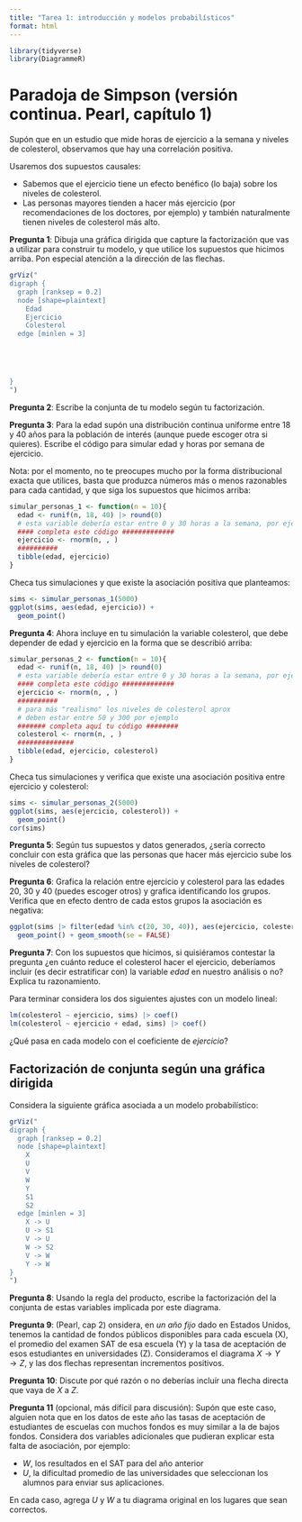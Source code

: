 ```yaml
---
title: "Tarea 1: introducción y modelos probabilísticos"
format: html
---
```


```r
library(tidyverse)
library(DiagrammeR)
```


# Paradoja de Simpson (versión continua. Pearl, capítulo 1)

Supón que en un estudio que mide horas de ejercicio a la semana
y niveles de colesterol, observamos que hay una correlación positiva.

Usaremos dos supuestos causales:

- Sabemos que el ejercicio tiene un efecto benéfico
(lo baja) sobre los niveles de colesterol.
- Las personas mayores tienden a hacer más ejercicio (por recomendaciones
de los doctores, por ejemplo) y también
naturalmente tienen niveles de colesterol más alto.


**Pregunta 1**: Dibuja una gráfica dirigida que capture la factorización
que vas a utilizar para construir tu modelo, y que utilice los supuestos que hicimos arriba. Pon especial atención a la dirección de las flechas.


```r
grViz("
digraph {
  graph [ranksep = 0.2]
  node [shape=plaintext]
    Edad
    Ejercicio
    Colesterol
  edge [minlen = 3]





}
")
```



**Pregunta 2**: Escribe la conjunta de tu modelo según tu factorización. 


**Pregunta 3**: Para la edad supón una distribución continua uniforme entre 18 y 40 años para la población de interés (aunque puede escoger otra si quieres). Escribe
el código para simular edad y horas por semana de ejercicio. 

Nota: por el momento, no te preocupes mucho por la forma distribucional exacta
que utilices, basta que produzca números más o menos razonables para cada cantidad, y que siga los supuestos que hicimos arriba:

```r
simular_personas_1 <- function(n = 10){
  edad <- runif(n, 18, 40) |> round(0)
  # esta variable debería estar entre 0 y 30 horas a la semana, por ejemplo
  #### completa este código #############
  ejercicio <- rnorm(n, , ) 
  ##########
  tibble(edad, ejercicio)
}
```

Checa tus simulaciones y que existe la asociación positiva que planteamos:

```r
sims <- simular_personas_1(5000)
ggplot(sims, aes(edad, ejercicio)) +
  geom_point()
```


**Pregunta 4**: Ahora incluye en tu simulación la variable
colesterol, que debe depender de edad y ejercicio en la forma
que se describió arriba:


```r
simular_personas_2 <- function(n = 10){
  edad <- runif(n, 18, 40) |> round(0)
  # esta variable debería estar entre 0 y 30 horas a la semana, por ejemplo
  #### completa este código #############
  ejercicio <- rnorm(n, , ) 
  ##########
  # para más "realismo" los niveles de colesterol aprox
  # deben estar entre 50 y 300 por ejemplo
  ####### completa aquí tu código ########
  colesterol <- rnorm(n, , )
  ##############
  tibble(edad, ejercicio, colesterol)
}
```

Checa tus simulaciones y verifica que existe una asociación positiva
entre ejercicio y colesterol:

```r
sims <- simular_personas_2(5000)
ggplot(sims, aes(ejercicio, colesterol)) +
  geom_point()
cor(sims)
```

**Pregunta 5**: Según tus supuestos y datos generados, ¿sería correcto
concluir con esta gráfica que las personas que hacer más ejercicio sube los niveles 
de colesterol?


**Pregunta 6**: Grafica la relación entre ejercicio y colesterol para
las edades 20, 30 y 40 (puedes escoger otros) y grafica identificando los
grupos. Verifica que en efecto dentro de cada estos grupos la asociación
es negativa:


```r
ggplot(sims |> filter(edad %in% c(20, 30, 40)), aes(ejercicio, colesterol, colour = factor(edad))) +
  geom_point() + geom_smooth(se = FALSE)
```


**Pregunta 7**: Con los supuestos que hicimos, si quisiéramos contestar
la pregunta ¿en cuánto reduce el colesterol hacer el ejercicio, deberíamos
incluir (es decir estratificar con) la variable *edad* en nuestro análisis o no? 
Explica tu razonamiento.

Para terminar considera los dos siguientes ajustes con un modelo lineal:

```r
lm(colesterol ~ ejercicio, sims) |> coef()
lm(colesterol ~ ejercicio + edad, sims) |> coef()
```
¿Qué pasa en cada modelo con el coeficiente de *ejercicio*?


## Factorización de conjunta según una gráfica dirigida

Considera la siguiente gráfica asociada a un modelo probabilístico:

```r
grViz("
digraph {
  graph [ranksep = 0.2]
  node [shape=plaintext]
    X
    U
    V
    W
    Y
    S1
    S2
  edge [minlen = 3]
    X -> U
    U -> S1
    V -> U
    W -> S2
    V -> W
    Y -> W
}
")
```


**Pregunta 8**: Usando la regla del producto, escribe la factorización
del la conjunta de estas variables implicada por este diagrama.


**Pregunta 9**: (Pearl, cap 2) 
onsidera, en *un año fijo* dado en Estados Unidos, tenemos la cantidad 
de fondos públicos
disponibles para cada escuela (X), el promedio del examen 
SAT de esa escuela (Y) y la tasa de aceptación 
de esos estudiantes en universidades (Z). Consideramos el diagrama 
$X\to Y\to Z$, y las dos flechas representan incrementos positivos.

**Pregunta 10**: Discute por qué razón o no deberías
incluír una flecha directa que vaya de $X$ a $Z$.

**Pregunta 11** (opcional, más difícil para discusión): 
 Supón que este caso, alguien nota que en los datos de este año las
tasas de aceptación de estudiantes de escuelas con muchos fondos es muy
similar a la de bajos fondos. Considera dos variables adicionales 
que pudieran explicar esta falta de asociación, por ejemplo:

- $W$, los resultados en el SAT para del año anterior
- $U$, la dificultad promedio de las universidades que seleccionan los alumnos para
enviar sus aplicaciones.

En cada caso, agrega $U$ y $W$ a tu diagrama original en los lugares que sean correctos.

